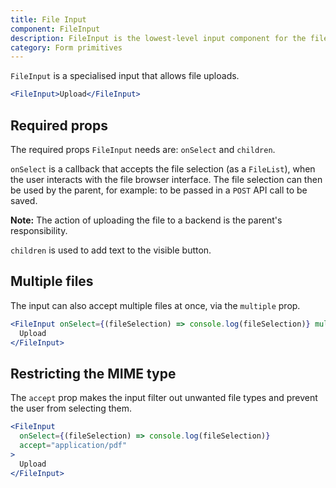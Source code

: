 ```yaml
---
title: File Input
component: FileInput
description: FileInput is the lowest-level input component for the file type
category: Form primitives
---
```


`FileInput` is a specialised input that allows file uploads.

```jsx preview
<FileInput>Upload</FileInput>
```

## Required props

The required props `FileInput` needs are: `onSelect` and `children`.

`onSelect` is a callback that accepts the file selection (as a `FileList`), when the user interacts with the file browser interface. The file selection can then be used by the parent, for example: to be passed in a `POST` API call to be saved.

**Note:** The action of uploading the file to a backend is the parent's responsibility.

`children` is used to add text to the visible button.

## Multiple files

The input can also accept multiple files at once, via the `multiple` prop.

```jsx preview
<FileInput onSelect={(fileSelection) => console.log(fileSelection)} multiple>
  Upload
</FileInput>
```

## Restricting the MIME type

The `accept` prop makes the input filter out unwanted file types and prevent the user from selecting them.

```jsx preview
<FileInput
  onSelect={(fileSelection) => console.log(fileSelection)}
  accept="application/pdf"
>
  Upload
</FileInput>
```
